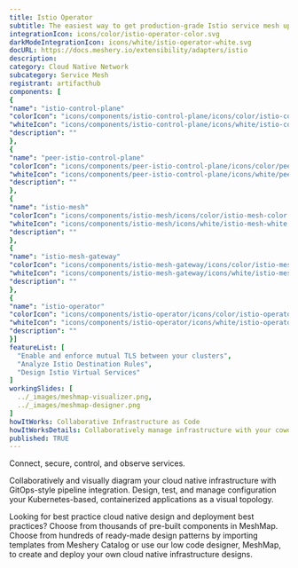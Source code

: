 ```yaml
---
title: Istio Operator
subtitle: The easiest way to get production-grade Istio service mesh up and running
integrationIcon: icons/color/istio-operator-color.svg
darkModeIntegrationIcon: icons/white/istio-operator-white.svg
docURL: https://docs.meshery.io/extensibility/adapters/istio
description: 
category: Cloud Native Network
subcategory: Service Mesh
registrant: artifacthub
components: [
{
"name": "istio-control-plane"
"colorIcon": "icons/components/istio-control-plane/icons/color/istio-control-plane-color.svg"
"whiteIcon": "icons/components/istio-control-plane/icons/white/istio-control-plane-white.svg"
"description": ""
},
{
"name": "peer-istio-control-plane"
"colorIcon": "icons/components/peer-istio-control-plane/icons/color/peer-istio-control-plane-color.svg"
"whiteIcon": "icons/components/peer-istio-control-plane/icons/white/peer-istio-control-plane-white.svg"
"description": ""
},
{
"name": "istio-mesh"
"colorIcon": "icons/components/istio-mesh/icons/color/istio-mesh-color.svg"
"whiteIcon": "icons/components/istio-mesh/icons/white/istio-mesh-white.svg"
"description": ""
},
{
"name": "istio-mesh-gateway"
"colorIcon": "icons/components/istio-mesh-gateway/icons/color/istio-mesh-gateway-color.svg"
"whiteIcon": "icons/components/istio-mesh-gateway/icons/white/istio-mesh-gateway-white.svg"
"description": ""
},
{
"name": "istio-operator"
"colorIcon": "icons/components/istio-operator/icons/color/istio-operator-color.svg"
"whiteIcon": "icons/components/istio-operator/icons/white/istio-operator-white.svg"
"description": ""
}]
featureList: [
  "Enable and enforce mutual TLS between your clusters",
  "Analyze Istio Destination Rules",
  "Design Istio Virtual Services"
]
workingSlides: [
  ../_images/meshmap-visualizer.png,
  ../_images/meshmap-designer.png
]
howItWorks: Collaborative Infrastructure as Code
howItWorksDetails: Collaboratively manage infrastructure with your coworkers synchronously sharing the same designs.
published: TRUE
---
```

<p>
Connect, secure, control, and observe services.
</p>
<p>
    Collaboratively and visually diagram your cloud native infrastructure with GitOps-style pipeline integration. Design, test, and manage configuration your Kubernetes-based, containerized applications as a visual topology.
</p>
<p>
    Looking for best practice cloud native design and deployment best practices? Choose from thousands of pre-built components in MeshMap. Choose from hundreds of ready-made design patterns by importing templates from Meshery Catalog or use our low code designer, MeshMap, to create and deploy your own cloud native infrastructure designs.
</p>
